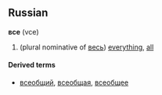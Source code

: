 ==Russian==
'''все''' (vce)

# (plural nominative of [[весь]]) [[everything]], [[all]]

====Derived terms====
*[[всеобщий]], [[всеобщая]], [[всеобщее]]